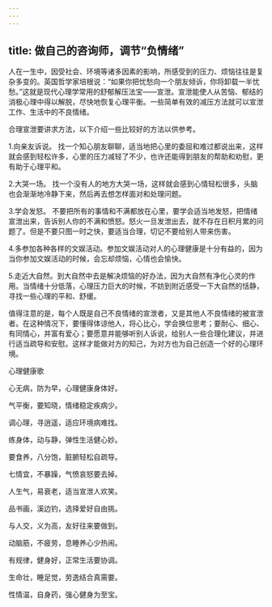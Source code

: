 ```yaml
---
---
---
```

title: 做自己的咨询师，调节“负情绪”
---



人在一生中，因受社会、环境等诸多因素的影响，所感受到的压力、烦恼往往是复杂多变的。英国哲学家培根说：“如果你把忧愁向一个朋友倾诉，你将卸载一半忧愁。”这就是现代心理学常用的舒郁解压法宝——宣泄。宣泄能使人从苦恼、郁结的消极心理中得以解脱，尽快地恢复心理平衡。一些简单有效的减压方法就可以宣泄工作、生活中的不良情绪。

合理宣泄要讲求方法，以下介绍一些比较好的方法以供参考。

1.向亲友诉说。 找一个知心朋友聊聊，适当地把心里的委屈和难过都说出来，这样就会感到轻松许多，心里的压力减轻了不少，也许还能得到朋友的帮助和劝慰，更有助于心理平和。

2.大哭一场。 找一个没有人的地方大哭一场，这样就会感到心情轻松很多，头脑也会渐渐地冷静下来，然后再去想怎样面对和处理问题。

3.学会发怒。 不要把所有的事情和不满都放在心里，要学会适当地发怒，把情绪宣泄出来，告诉别人你的不满和愤怒。怒火一旦发泄出去，就不存在日积月累的问题了。但是不要只图一时之快，要适当合理，切记不要给别人带来伤害。

4.多参加各种各样的文娱活动。参加文娱活动对人的心理健康是十分有益的，因为当你参加文娱活动的时候，会忘却烦恼，心情也会愉快。

5.走近大自然。到大自然中去是解决烦恼的好办法，因为大自然有净化心灵的作用。当情绪十分低落，心理压力巨大的时候，不妨到附近感受一下大自然的恬静，寻找一些心理的平和、舒缓。

值得注意的是，每个人既是自己不良情绪的宣泄者，又是其他人不良情绪的被宣泄者。在这种情况下，要懂得体谅他人，将心比心，学会换位思考；要耐心、细心、有同情心，并富有爱心；要愿意并能够听别人诉说，给别人一些合理化建议，并进行适当疏导和安慰。这样才能做对方的知己，为对方也为自己创造一个好的心理环境。

心理健康歌

心无病，防为早，心理健康身体好。

气平衡，要知晓，情绪稳定疾病少。

调心理，寻逍遥，适应环境病难找。

练身体，动与静，弹性生活健心妙。

要食养，八分饱，脏腑轻松自疏导。

七情宜，不暴躁，气愤哀怒要去掉。

人生气，易衰老，适当宣泄人欢笑。

品书画，溪边钓，选择爱好自由挑。

与人交，义为高，友好往来要做到。

动脑筋，不疲劳，息睡养心少热闹。

有规律，健身好，正常生活要协调。

生命壮，睡足觉，劳逸结合真需要。

性情温，自身药，强心健身为至宝。